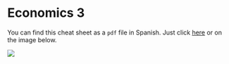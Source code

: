 # Economics 3

You can find this cheat sheet as a `pdf` file in Spanish.
Just click [here](files/02-econ3.pdf) or on the image below.

::: {.row}
:::::: {.col-sm-6 .thesis-cover}
<a href="files/02-econ3.pdf"><img src="figures/02-econ3.png"/></a> 
::::::
:::
